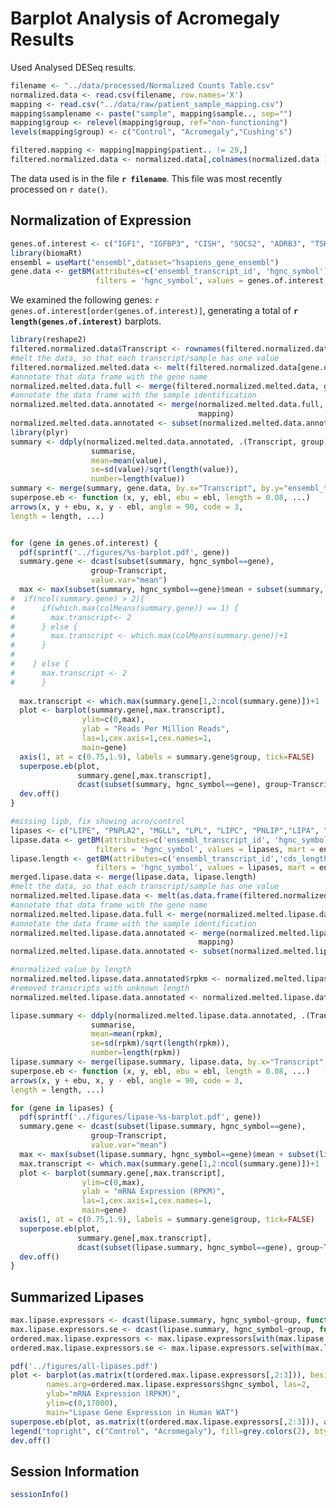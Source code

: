 Barplot Analysis of Acromegaly Results
=======================================

Used Analysed DESeq results.

```r
filename <- "../data/processed/Normalized Counts Table.csv"
normalized.data <- read.csv(filename, row.names='X')
mapping <- read.csv("../data/raw/patient_sample_mapping.csv")
mapping$samplename <- paste("sample", mapping$sample.., sep="")
mapping$group <- relevel(mapping$group, ref="non-functioning")
levels(mapping$group) <- c("Control", "Acromegaly","Cushing's")

filtered.mapping <- mapping[mapping$patient.. != 29,]
filtered.normalized.data <- normalized.data[,colnames(normalized.data ) != mapping[mapping$patient.. == 29,]$samplename]
```

The data used is in the file **`r filename`**.  This file was most recently processed on ```r date()```.

Normalization of Expression
--------------------------------
```r
genes.of.interest <- c("IGF1", "IGFBP3", "CISH", "SOCS2", "ADRB3", "TSHR", "TCF7L2", "PYGM","HSD11B1","LPL","PGM3","NR3C1","MVP", "SCD", "MAPKAPK3", "APOL4", "PTPN3", "PTPN4","CCNE1","CCNG1", "CDKN2B", "CDKN2B-AS1", "NAP1L1","ORC2", "PDGFD", "RARB","PGRMC1","SCDP1","SCP2", "MAP3K5","MAPK13","MAPKAPK3","MATN2","MFAP4","MMRN2", "NRIP1","MMD","ABHD5","LEPR","ACVR1C","GFPT1","CYB5A","AVPR1A","PTGER3","FADS2","LIPE","PNPLA2", "MGLL","AKT1", "AKT2","AKT3", "INSR", "IRS1", "IRS2", "IRS4", "SLC2A4", "PIK3R1")
library(biomaRt)
ensembl = useMart("ensembl",dataset="hsapiens_gene_ensembl")
gene.data <- getBM(attributes=c('ensembl_transcript_id', 'hgnc_symbol'),
                   filters = 'hgnc_symbol', values = genes.of.interest, mart = ensembl)
```

We examined the following genes: ```r genes.of.interest[order(genes.of.interest)]```, generating a total of **```r length(genes.of.interest)```** barplots.

```r
library(reshape2)
filtered.normalized.data$Transcript <- rownames(filtered.normalized.data)
#melt the data, so that each transcript/sample has one value
filtered.normalized.melted.data <- melt(filtered.normalized.data[gene.data$ensembl_transcript_id,], variable.name="samplename", id.vars="Transcript")
#annotate that data frame with the gene name
normalized.melted.data.full <- merge(filtered.normalized.melted.data, gene.data, by.x="Transcript", by.y="ensembl_transcript_id", all.x=T)
#annotate the data frame with the sample identification
normalized.melted.data.annotated <- merge(normalized.melted.data.full, 
                                          mapping)
normalized.melted.data.annotated <- subset(normalized.melted.data.annotated, group != "Cushing's")
library(plyr)
summary <- ddply(normalized.melted.data.annotated, .(Transcript, group),
                  summarise,
                  mean=mean(value),
                  se=sd(value)/sqrt(length(value)),
                  number=length(value))
summary <- merge(summary, gene.data, by.x="Transcript", by.y="ensembl_transcript_id", all.x=T)
superpose.eb <- function (x, y, ebl, ebu = ebl, length = 0.08, ...)
arrows(x, y + ebu, x, y - ebl, angle = 90, code = 3,
length = length, ...)


for (gene in genes.of.interest) {
  pdf(sprintf('../figures/%s-barplot.pdf', gene))
  summary.gene <- dcast(subset(summary, hgnc_symbol==gene),
                  group~Transcript, 
                  value.var="mean")
  max <- max(subset(summary, hgnc_symbol==gene)$mean + subset(summary, hgnc_symbol==gene)$se)
#  if(ncol(summary.gene) > 2){
#      if(which.max(colMeans(summary.gene)) == 1) {
#        max.transcript<- 2
#      } else {
#        max.transcript <- which.max(colMeans(summary.gene))+1
#      }
#        
#    } else {
#      max.transcript <- 2
#      }
  
  max.transcript <- which.max(summary.gene[1,2:ncol(summary.gene)])+1
  plot <- barplot(summary.gene[,max.transcript],
                ylim=c(0,max),
                ylab = "Reads Per Million Reads",
                las=1,cex.axis=1,cex.names=1,
                main=gene)
  axis(1, at = c(0.75,1.9), labels = summary.gene$group, tick=FALSE)
  superpose.eb(plot, 
               summary.gene[,max.transcript], 
               dcast(subset(summary, hgnc_symbol==gene), group~Transcript, value.var="se")[,max.transcript])
  dev.off()
}


```

```r
#missing lipb, fix showing acro/control
lipases <- c("LIPE", "PNPLA2", "MGLL", "LPL", "LIPC", "PNLIP","LIPA", "LIPG","CEL","LIPF","LIPH", "DAGLB","DAGLA", "LIPI","LIPN","LIPM","LIPK","LIPJ")
lipase.data <- getBM(attributes=c('ensembl_transcript_id', 'hgnc_symbol'),
                   filters = 'hgnc_symbol', values = lipases, mart = ensembl)
lipase.length <- getBM(attributes=c('ensembl_transcript_id','cds_length'),
                   filters = 'hgnc_symbol', values = lipases, mart = ensembl)
merged.lipase.data <- merge(lipase.data, lipase.length)
#melt the data, so that each transcript/sample has one value
normalized.melted.lipase.data <- melt(as.data.frame(filtered.normalized.data[merged.lipase.data$ensembl_transcript_id,]), variable.name="samplename", id.vars="Transcript")
#annotate that data frame with the gene name
normalized.melted.lipase.data.full <- merge(normalized.melted.lipase.data, merged.lipase.data, by.x="Transcript", by.y="ensembl_transcript_id", all.x=T)
#annotate the data frame with the sample identification
normalized.melted.lipase.data.annotated <- merge(normalized.melted.lipase.data.full, 
                                          mapping)
normalized.melted.lipase.data.annotated <- subset(normalized.melted.lipase.data.annotated, group != "Cushing's")

#normalized value by length
normalized.melted.lipase.data.annotated$rpkm <- normalized.melted.lipase.data.annotated$value/normalized.melted.lipase.data.annotated$cds_length*1000
#removed transcripts with unknown length
normalized.melted.lipase.data.annotated <- normalized.melted.lipase.data.annotated[!(is.na(normalized.melted.lipase.data.annotated$rpkm)),]

lipase.summary <- ddply(normalized.melted.lipase.data.annotated, .(Transcript, group),
                  summarise,
                  mean=mean(rpkm),
                  se=sd(rpkm)/sqrt(length(rpkm)),
                  number=length(rpkm))
lipase.summary <- merge(lipase.summary, lipase.data, by.x="Transcript", by.y="ensembl_transcript_id", all.x=T)
superpose.eb <- function (x, y, ebl, ebu = ebl, length = 0.08, ...)
arrows(x, y + ebu, x, y - ebl, angle = 90, code = 3,
length = length, ...)

for (gene in lipases) {
  pdf(sprintf('../figures/lipase-%s-barplot.pdf', gene))
  summary.gene <- dcast(subset(lipase.summary, hgnc_symbol==gene),
                  group~Transcript, 
                  value.var="mean")
  max <- max(subset(lipase.summary, hgnc_symbol==gene)$mean + subset(lipase.summary, hgnc_symbol==gene)$se)
  max.transcript <- which.max(summary.gene[1,2:ncol(summary.gene)])+1
  plot <- barplot(summary.gene[,max.transcript],
                ylim=c(0,max),
                ylab = "mRNA Expression (RPKM)",
                las=1,cex.axis=1,cex.names=1,
                main=gene)
  axis(1, at = c(0.75,1.9), labels = summary.gene$group, tick=FALSE)
  superpose.eb(plot, 
               summary.gene[,max.transcript], 
               dcast(subset(lipase.summary, hgnc_symbol==gene), group~Transcript, value.var="se")[,max.transcript])
  dev.off()
}


```

Summarized Lipases
---------------------
```r
max.lipase.expressors <- dcast(lipase.summary, hgnc_symbol~group, function(x) max(x), value.var='mean')
max.lipase.expressors.se <- dcast(lipase.summary, hgnc_symbol~group, function(x) max(x), value.var='se')
ordered.max.lipase.expressors <- max.lipase.expressors[with(max.lipase.expressors, order(-Control)), ]
ordered.max.lipase.expressors.se <- max.lipase.expressors.se[with(max.lipase.expressors, order(-Control)), ]

pdf('../figures/all-lipases.pdf')
plot <- barplot(as.matrix(t(ordered.max.lipase.expressors[,2:3])), beside=T,
        names.arg=ordered.max.lipase.expressors$hgnc_symbol, las=2,
        ylab="mRNA Expression (RPKM)",
        ylim=c(0,17000),
        main="Lipase Gene Expression in Human WAT")
superpose.eb(plot, as.matrix(t(ordered.max.lipase.expressors[,2:3])), as.matrix(t(ordered.max.lipase.expressors.se[,2:3])))
legend("topright", c("Control", "Acromegaly"), fill=grey.colors(2), bty="n")
dev.off()
```

Session Information
---------------------

```r
sessionInfo()
```
